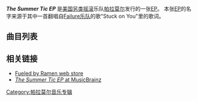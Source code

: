 {{Infobox Album <!-- See Wikipedia:WikiProject_Albums -->
| Name        = The Summer Tic EP
| Type        = EP
| Artist      = [[帕拉莫尔|帕拉莫尔]]
| Released    = 2006年8月2日
| Recorded    =
| Genre       = [[另类摇滚|另类摇滚]]
| Length      = 16:22
| Label       = [[Fueled_by_Ramen|Fueled by Ramen]]
| Producer    =
| Last album  = ''[[All_We_Know_Is_Falling|All We Know Is Falling]]''<br />(2005)
| This album  = '''''The Summer Tic EP'''''<br />(2006)
| Next album  = ''[[Riot!|Riot!]]''<br />(2007)
}}

'''''The Summer Tic EP''''' 是[[美国|美国]][[另类摇滚|另类摇滚]]乐队[[帕拉莫尔|帕拉莫尔]]发行的一张[[EP|EP]]。 本张[[EP|EP]]的名字来源于其中一首翻唱自[[Failure_(band)|Failure乐队]]的歌"Stuck on You"里的歌词。


== 曲目列表 ==
{{tracklist  
| all_writing = [[帕拉莫尔|帕拉莫尔]]  
| headline =    
| title1 = Emergency
| note1 = Crab Mix
| length1 = 4:03
| title2 = Oh Star
| note2 = Full Band Version
| length2 = 3:47
| title3 = Stuck on You
| note3 = 翻唱自[[Failure_(band)|Failure]] 
| length3 = 4:27
| title4 = This Circle
| note4 = 
| length4 = 4:05 
}}


== 相关链接 ==
* [https://web.archive.org/web/20061017093819/http://store.fueledbyramen.com/albumview.asp?idproduct=27981 Fueled by Ramen web store]
* [http://musicbrainz.org/release/b8237d33-ad0a-41ae-96e6-99d0671700ec.html ''The Summer Tic EP'' at MusicBrainz]{{Wayback|url=http://musicbrainz.org/release/b8237d33-ad0a-41ae-96e6-99d0671700ec.html |date=20071014072028 }}


{{Paramore}}


{{DEFAULTSORT:Summer Tic EP, The}}

[[Category:帕拉莫尔音乐专辑|Category:帕拉莫尔音乐专辑]]